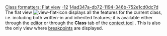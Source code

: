 [[Property:title|Class formatters: Flat view]]
[[Property:weight|-12]]
[[Property:uuid|14ad347a-db72-1194-346b-752e1cd0dc7d]]
The flat view  [[Image:view-flat-icon]] displays all the features for the current class, i.e. including both written-in and inherited features; it is available either through the [[EiffelStudio Editor|editor]]  or through the '''Class''' tab of the [[EiffelStudio window overview|context tool]] . This is also the only view where [[Breakpoints|breakpoints]]  are displayed. 

{{warning|For classes with many [[Ancestors|ancestors]] , computation of the flat view may require a few seconds. }}

{{note|This view is not available to .NET classes which are imported through by means of an assembly. This is because the assembly .exe or .dll exposes only the interface methods and therefore is no implementation to display. Such classes may be viewed, in a clickable format using the Contract View or Interface View. }}

{{seealso|<br/>
[[Flat Contract view|Flat Contract view]]  }}




